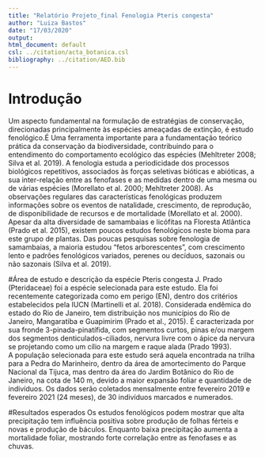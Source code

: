 ```yaml
---
title: "Relatório Projeto_final Fenologia Pteris congesta"
author: "Luiza Bastos"
date: "17/03/2020"
output: 
html_document: default
csl: ../citation/acta_botanica.csl
bibliography: ../citation/AED.bib
---
```


# Introdução
Um aspecto fundamental na formulação de estratégias de conservação, direcionadas principalmente às espécies ameaçadas de extinção, é estudo fenológico.É Uma ferramenta importante para a fundamentação teórico prática da conservação da biodiversidade, contribuindo para o entendimento do comportamento ecológico das espécies (Mehltreter 2008; Silva et al. 2019). A fenologia estuda a periodicidade dos processos biológicos repetitivos, associados às forças seletivas bióticas e abióticas, a sua inter-relação entre as fenofases e as medidas dentro de uma mesma ou de várias espécies (Morellato et al. 2000; Mehltreter 2008). As observações regulares das características fenológicas produzem informações sobre os eventos de natalidade, crescimento, de reprodução, de disponibilidade de recursos e de mortalidade  (Morellato et al. 2000). Apesar da alta diversidade de samambaias e licófitas na Floresta Atlântica (Prado et al. 2015), existem poucos estudos fenológicos neste bioma para este grupo de plantas. Das poucas pesquisas sobre fenologia de samambaias, a maioria estudou “fetos arborescentes”, com crescimento lento e padrões fenológicos variados, perenes ou decíduos, sazonais ou não sazonais (Silva et al. 2019).

#Área de estudo e descrição da espécie
Pteris congesta J. Prado (Pteridaceae) foi a espécie selecionada para este estudo. Ela foi recentemente categorizada como em perigo (EN), dentro dos critérios estabelecidos pela IUCN (Martinelli et al. 2018). Considerada endêmica do estado do Rio de Janeiro, tem distribuição nos municípios do Rio de Janeiro, Mangaratiba e Guapimirim (Prado et al., 2015). É caracterizada por sua fronde 3-pinada-pinatífida, com segmentos curtos, pinas e/ou margem dos segmentos denticulados-ciliados, nervura livre com o ápice da nervura se projetando como um cílio na margem e raque alada (Prado 1993).  
A população selecionada para este estudo será aquela encontrada na trilha para a Pedra do Marinheiro, dentro da área de amortecimento do Parque Nacional da Tijuca, mas dentro da área do Jardim Botânico do Rio de Janeiro, na cota de 140 m, devido a maior expansão foliar e quantidade de indivíduos. Os dados serão coletados mensalmente entre fevereiro 2019 e fevereiro 2021 (24 meses), de 30 indivíduos marcados e numerados. 

#Resultados esperados
Os estudos fenológicos podem mostrar que alta precipitação tem influência positiva sobre produção de folhas férteis e novas e produção de báculos. Enquanto baixa precipitação aumenta a mortalidade foliar, mostrando forte correlação entre as fenofases e as chuvas. 
